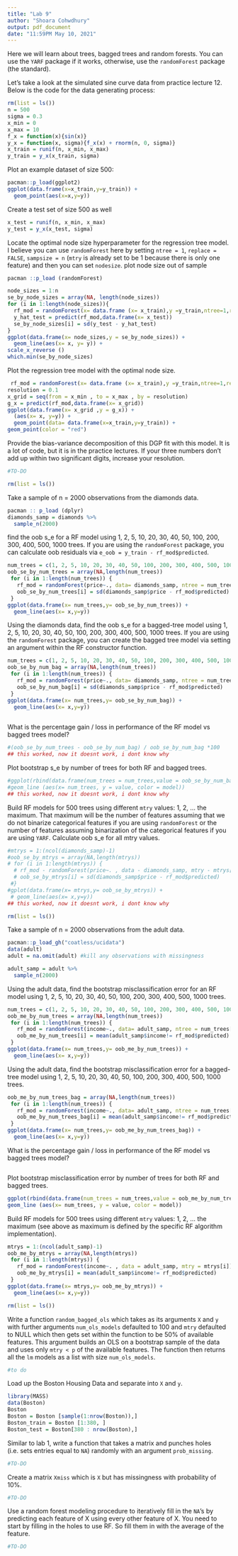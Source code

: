 ```yaml
---
title: "Lab 9"
author: "Shoara Cohwdhury"
output: pdf_document
date: "11:59PM May 10, 2021"
---
```


Here we will learn about trees, bagged trees and random forests. You can use the `YARF` package if it works, otherwise, use the `randomForest` package (the standard).

Let's take a look at the simulated sine curve data from practice lecture 12. Below is the code for the data generating process:

```r
rm(list = ls())
n = 500
sigma = 0.3
x_min = 0
x_max = 10
f_x = function(x){sin(x)}
y_x = function(x, sigma){f_x(x) + rnorm(n, 0, sigma)}
x_train = runif(n, x_min, x_max)
y_train = y_x(x_train, sigma)
```

Plot an example dataset of size 500:

```r
pacman::p_load(ggplot2)
ggplot(data.frame(x=x_train,y=y_train)) + 
  geom_point(aes(x=x,y=y))
```

Create a test set of size 500 as well

```r
x_test = runif(n, x_min, x_max)
y_test = y_x(x_test, sigma)
```

Locate the optimal node size hyperparameter for the regression tree model. I believe you can use `randomForest` here by setting `ntree = 1`, `replace = FALSE`, `sampsize = n` (`mtry` is already set to be 1 because there is only one feature) and then you can set `nodesize`. plot node size out of sample 

```r
pacman ::p_load (randomForest)

node_sizes = 1:n
se_by_node_sizes = array(NA, length(node_sizes))
for (i in 1:length(node_sizes)){ 
  rf_mod = randomForest(x= data.frame (x= x_train),y =y_train,ntree=1,replace =FALSE, sampsize = n, node_size = nodesizes[i])
  y_hat_test = predict(rf_mod,data.frame(x= x_test))
  se_by_node_sizes[i] = sd(y_test - y_hat_test)
}
ggplot(data.frame(x= node_sizes,y = se_by_node_sizes)) + 
  geom_line(aes(x= x, y= y)) +
scale_x_reverse () 
which.min(se_by_node_sizes)
```

Plot the regression tree model with the optimal node size.

```r
 rf_mod = randomForest(x= data.frame (x= x_train),y =y_train,ntree=1,replace =FALSE, sampsize = n, node_size = nodesize[which.min(se_by_node_sizes)]) 
resolution = 0.1 
x_grid = seq(from = x_min , to = x_max , by = resolution)
g_x = predict(rf_mod,data.frame(x= x_grid))
ggplot(data.frame(x= x_grid ,y = g_x)) + 
  (aes(x= x, y=y)) + 
  geom_point(data= data.frame(x=x_train,y=y_train)) +
geom_point(color = "red") 
```

Provide the bias-variance decomposition of this DGP fit with this model. It is a lot of code, but it is in the practice lectures. If your three numbers don't add up within two significant digits, increase your resolution.

```r
#TO-DO
```


```r
rm(list = ls())
```

Take a sample of n = 2000 observations from the diamonds data.

```r
pacman :: p_load (dplyr)
diamonds_samp = diamonds %>% 
  sample_n(2000)
```

find the oob s_e for a RF model using 1, 2, 5, 10, 20, 30, 40, 50, 100, 200, 300, 400, 500, 1000 trees. If you are using the `randomForest` package, you can calculate oob residuals via `e_oob = y_train - rf_mod$predicted`.

```r
num_trees = c(1, 2, 5, 10, 20, 30, 40, 50, 100, 200, 300, 400, 500, 1000)
oob_se_by_num_trees = array(NA,length(num_trees))
 for (i in 1:length(num_trees)) { 
   rf_mod = randomForest(price~., data= diamonds_samp, ntree = num_trees[i]) 
   oob_se_by_num_trees[i] = sd(diamonds_samp$price - rf_mod$predicted) 
 }
ggplot(data.frame(x= num_trees,y= oob_se_by_num_trees)) + 
  geom_line(aes(x= x,y=y))
```

Using the diamonds data, find the oob s_e for a bagged-tree model using 1, 2, 5, 10, 20, 30, 40, 50, 100, 200, 300, 400, 500, 1000 trees. If you are using the `randomForest` package, you can create the bagged tree model via setting an argument within the RF constructor function. 

```r
num_trees = c(1, 2, 5, 10, 20, 30, 40, 50, 100, 200, 300, 400, 500, 1000)
oob_se_by_num_bag = array(NA,length(num_trees))
 for (i in 1:length(num_trees)) { 
   rf_mod = randomForest(price~., data= diamonds_samp, ntree = num_trees[i], mtry =ncol(diamonds_samp)-1) 
   oob_se_by_num_bag[i] = sd(diamonds_samp$price - rf_mod$predicted) 
 }
ggplot(data.frame(x= num_trees,y= oob_se_by_num_bag)) + 
  geom_line(aes(x= x,y=y))
 
```


What is the percentage gain / loss in performance of the RF model vs bagged trees model?

```r
#(oob_se_by_num_trees - oob_se_by_num_bag) / oob_se_by_num_bag *100
## this worked, now it doesnt work, i dont know why 
```


Plot bootstrap s_e by number of trees for both RF and bagged trees.

```r
#ggplot(rbind(data.frame(num_trees = num_trees,value = oob_se_by_num_bag ,model = "RF"), data.frame (num_trees= num_trees ,value = oob_se_by_num_trees,model = "BAG"))) +
#geom_line (aes(x= num_trees, y = value, color = model))
## this worked, now it doesnt work, i dont know why 
```

Build RF models for 500 trees using different `mtry` values: 1, 2, ... the maximum. That maximum will be the number of features assuming that we do not binarize categorical features if you are using `randomForest` or the number of features assuming binarization of the categorical features if you are using `YARF`. Calculate oob s_e for all mtry values.

```r
#mtrys = 1:(ncol(diamonds_samp)-1)
#oob_se_by_mtrys = array(NA,length(mtrys))
# for (i in 1:length(mtrys)) { 
  # rf_mod - randomForest(price~. , data - diamonds_samp, mtry - mtrys[i]) 
  # oob_se_by_mtrys[i] = sd(diamonds_samp$price - rf_mod$predicted) 
 #}
#gplot(data.frame(x= mtrys,y= oob_se_by_mtrys)) + 
 # geom_line(aes(x= x,y=y))
## this worked, now it doesnt work, i dont know why 
```


```r
rm(list = ls())
```


Take a sample of n = 2000 observations from the adult data.

```r
pacman::p_load_gh("coatless/ucidata")
data(adult)
adult = na.omit(adult) #kill any observations with missingness

adult_samp = adult %>% 
  sample_n(2000)
```

Using the adult data, find the bootstrap misclassification error for an RF model using 1, 2, 5, 10, 20, 30, 40, 50, 100, 200, 300, 400, 500, 1000 trees.

```r
num_trees = c(1, 2, 5, 10, 20, 30, 40, 50, 100, 200, 300, 400, 500, 1000)
oob_me_by_num_trees = array(NA,length(num_trees))
 for (i in 1:length(num_trees)) { 
   rf_mod = randomForest(income~., data= adult_samp, ntree = num_trees[i]) 
   oob_me_by_num_trees[i] = mean(adult_samp$income!= rf_mod$predicted)  
 }
ggplot(data.frame(x= num_trees,y= oob_me_by_num_trees)) + 
  geom_line(aes(x= x,y=y))
```
Using the adult data, find the bootstrap misclassification error for a bagged-tree model using 1, 2, 5, 10, 20, 30, 40, 50, 100, 200, 300, 400, 500, 1000 trees.

```r
oob_me_by_num_trees_bag = array(NA,length(num_trees))
 for (i in 1:length(num_trees)) { 
   rf_mod = randomForest(income~., data= adult_samp, ntree = num_trees[i],mtry = ncol(adult)-1) 
   oob_me_by_num_trees_bag[i] = mean(adult_samp$income!= rf_mod$predicted)  
 }
ggplot(data.frame(x= num_trees,y= oob_me_by_num_trees_bag)) + 
  geom_line(aes(x= x,y=y))
```

What is the percentage gain / loss in performance of the RF model vs bagged trees model?

```r

```


Plot bootstrap misclassification error by number of trees for both RF and bagged trees.

```r
ggplot(rbind(data.frame(num_trees = num_trees,value = oob_me_by_num_trees,model = "RF"),data.frame (num_trees= num_trees ,value = oob_me_by_num_trees_bag,model = "BAG"))) +
geom_line (aes(x= num_trees, y = value, color = model))
```

Build RF models for 500 trees using different `mtry` values: 1, 2, ... the maximum (see above as maximum is defined by the specific RF algorithm implementation).

```r
mtrys = 1:(ncol(adult_samp)-1)
oob_me_by_mtrys = array(NA,length(mtrys))
 for (i in 1:length(mtrys)) { 
   rf_mod = randomForest(income~. , data = adult_samp, mtry = mtrys[i]) 
   oob_me_by_mtrys[i] = mean(adult_samp$income!= rf_mod$predicted)
 }
ggplot(data.frame(x= mtrys,y= oob_me_by_mtrys)) + 
  geom_line(aes(x= x,y=y))
```


```r
rm(list = ls())
```

Write a function `random_bagged_ols` which takes as its arguments `X` and `y` with further arguments `num_ols_models` defaulted to 100 and `mtry` defaulted to NULL which then gets set within the function to be 50% of available features. This argument builds an OLS on a bootstrap sample of the data and uses only `mtry < p` of the available features. The function then returns all the `lm` models as a list with size `num_ols_models`.

```r
#to do 
```


Load up the Boston Housing Data and separate into `X` and `y`.

```r
library(MASS)
data(Boston)
Boston 
Boston = Boston [sample(1:nrow(Boston)),]
Boston_train = Boston [1:380, ]
Boston_test = Boston[380 : nrow(Boston),]

```


Similar to lab 1, write a function that takes a matrix and punches holes (i.e. sets entries equal to `NA`) randomly with an argument `prob_missing`.

```r
#TO-DO 
```

Create a matrix `Xmiss` which is `X` but has missingness with probability of 10%.

```r
#TO-DO
```

Use a random forest modeling procedure to iteratively fill in the `NA`'s by predicting each feature of X using every other feature of X. You need to start by filling in the holes to use RF. So fill them in with the average of the feature.

```r
#TO-DO
```


